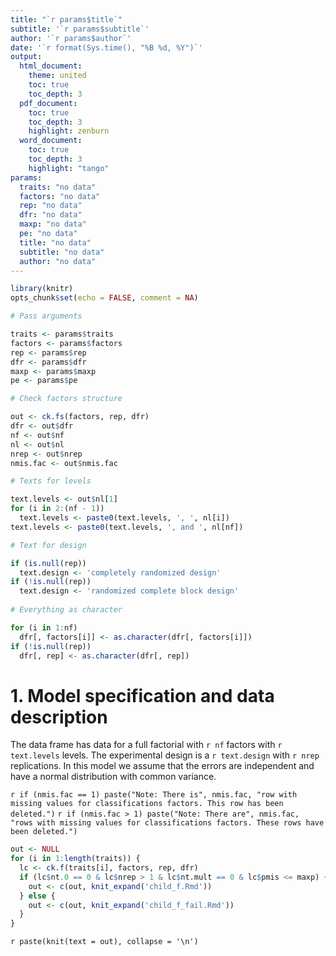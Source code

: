 ```yaml
---
title: "`r params$title`"
subtitle: '`r params$subtitle`'
author: '`r params$author`'
date: '`r format(Sys.time(), "%B %d, %Y")`'
output: 
  html_document:
    theme: united
    toc: true
    toc_depth: 3
  pdf_document:
    toc: true
    toc_depth: 3
    highlight: zenburn
  word_document:
    toc: true
    toc_depth: 3
    highlight: "tango"
params:
  traits: "no data"
  factors: "no data"
  rep: "no data"
  dfr: "no data"
  maxp: "no data"
  pe: "no data"
  title: "no data"
  subtitle: "no data"
  author: "no data"
---
```


```r
library(knitr)
opts_chunk$set(echo = FALSE, comment = NA)
```

```r
# Pass arguments

traits <- params$traits
factors <- params$factors
rep <- params$rep
dfr <- params$dfr
maxp <- params$maxp
pe <- params$pe

# Check factors structure

out <- ck.fs(factors, rep, dfr)
dfr <- out$dfr
nf <- out$nf
nl <- out$nl
nrep <- out$nrep
nmis.fac <- out$nmis.fac

# Texts for levels

text.levels <- out$nl[1]
for (i in 2:(nf - 1))
  text.levels <- paste0(text.levels, ', ', nl[i])
text.levels <- paste0(text.levels, ', and ', nl[nf])

# Text for design

if (is.null(rep))
  text.design <- 'completely randomized design'
if (!is.null(rep))
  text.design <- 'randomized complete block design'
  
# Everything as character

for (i in 1:nf) 
  dfr[, factors[i]] <- as.character(dfr[, factors[i]])
if (!is.null(rep))
  dfr[, rep] <- as.character(dfr[, rep])
```

# 1. Model specification and data description

The data frame has data for a full factorial with `r nf` factors with `r text.levels` levels. The experimental design is a `r text.design` with `r nrep` replications. 
In this model we assume that the errors are independent and have a normal distribution with common variance.

`r if (nmis.fac == 1) paste("Note: There is", nmis.fac, "row with missing values for classifications factors. This row has been deleted.")`
`r if (nmis.fac > 1) paste("Note: There are", nmis.fac, "rows with missing values for classifications factors. These rows have been deleted.")`

```r
out <- NULL
for (i in 1:length(traits)) {
  lc <- ck.f(traits[i], factors, rep, dfr)
  if (lc$nt.0 == 0 & lc$nrep > 1 & lc$nt.mult == 0 & lc$pmis <= maxp) {
    out <- c(out, knit_expand('child_f.Rmd'))
  } else {
    out <- c(out, knit_expand('child_f_fail.Rmd'))
  }
}
```

`r paste(knit(text = out), collapse = '\n')`

